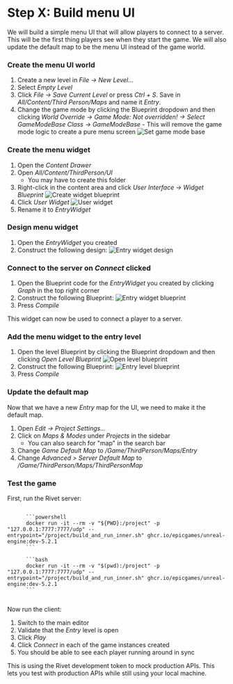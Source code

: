 
# Step X: Build menu UI

We will build a simple menu UI that will allow players to connect to a server. This will be the first thing players see when they start the game. We will also update the default map to be the menu UI instead of the game world.

### Create the menu UI world

1. Create a new level in _File -> New Level..._
2. Select _Empty Level_
3. Click _File -> Save Current Level_ or press _Ctrl + S_. Save in _All/Content/Third Person/Maps_ and name it _Entry_.
4. Change the game mode by clicking the Blueprint dropdown and then clicking _World Override -> Game Mode: Not overridden! -> Select GameModeBase Class -> GameModeBase_ - This will remove the game mode logic to create a pure menu screen
   <Image src={imgSetGameModeBase} alt='Set game mode base' />

### Create the menu widget

1. Open the _Content Drawer_
2. Open _All/Content/ThirdPerson/UI_
   - You may have to create this folder
3. Right-click in the content area and click _User Interface -> Widget Blueprint_
   <Image src={imgCreateWidgetBlueprint} alt='Create widget blueprint' />
4. Click _User Widget_
   <Image src={imgUserWidget} alt='User widget' />
5. Rename it to _EntryWidget_

### Design menu widget

<CrashCourseUnrealWidget />

1. Open the _EntryWidget_ you created
2. Construct the following design:
   <Image src={imgEntryWidgetDesign} alt='Entry widget design' />

### Connect to the server on _Connect_ clicked

<CrashCourseUnrealBlueprint />

1. Open the Blueprint code for the _EntryWidget_ you created by clicking _Graph_ in the top right corner
2. Construct the following Blueprint:
   <Image src={imgEntryWidgetBlueprint} alt='Entry widget blueprint' />
3. Press _Compile_

This widget can now be used to connect a player to a server.

### Add the menu widget to the entry level

1. Open the level Blueprint by clicking the Blueprint dropdown and then clicking _Open Level Blueprint_
   <Image src={imgOpenLevelBlueprint} alt='Open level blueprint' />
2. Construct the following Blueprint:
   <Image src={imgEntryLevelBlueprint} alt='Entry level blueprint' />
3. Press _Compile_

### Update the default map

Now that we have a new _Entry_ map for the UI, we need to make it the default map.

1. Open _Edit -> Project Settings..._
2. Click on _Maps & Modes_ under _Projects_ in the sidebar
   - You can also search for "map" in the search bar
3. Change _Game Default Map_ to _/Game/ThirdPerson/Maps/Entry_
3. Change _Advanced > Server Default Map_ to _/Game/ThirdPerson/Maps/ThirdPersonMap_

### Test the game

First, run the Rivet server:

<CodeGroup>
   <code title="Windows">
      ```powershell
      docker run -it --rm -v "${PWD}:/project" -p "127.0.0.1:7777:7777/udp" --entrypoint="/project/build_and_run_inner.sh" ghcr.io/epicgames/unreal-engine:dev-5.2.1
      ```
   </code>

   <code title="macOS & Linux">
      ```bash
      docker run -it --rm -v "$(pwd):/project" -p "127.0.0.1:7777:7777/udp" --entrypoint="/project/build_and_run_inner.sh" ghcr.io/epicgames/unreal-engine:dev-5.2.1
      ```
   </code>
</CodeGroup>

Now run the client:

1. Switch to the main editor
2. Validate that the _Entry_ level is open
3. Click _Play_ 
4. Click _Connect_ in each of the game instances created
5. You should be able to see each player running around in sync

This is using the Rivet development token to mock production APIs. This lets you test with production APIs while still using your local machine.
